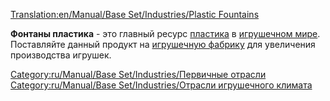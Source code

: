 [[Translation:en/Manual/Base Set/Industries/Plastic Fountains]]

{{ru/Manual/Base Set/Industries/Промышленность| Изображение=en/Manual/Base Set/PlasticFountains.png
| имя=Фонтаны пластика
| Климат=[[ru/Manual/Климат|Игрушечный]]
| Принимает=ничего
| Производит=[[ru/Manual/Base Set/Cargos/Пластик|Пластик]]
| Примечания=Не представлен в других [[ru/Manual/Климат|климатах]].
}}

'''Фонтаны пластика''' - это главный ресурс [[ru/Manual/Base Set/Cargos/Пластик|пластика]] в [[ru/Manual/Климат|игрушечном мире]]. Поставляйте данный продукт на [[ru/Manual/Base Set/Industries/Завод игрушек|игрушечную фабрику]] для увеличения производства игрушек.

{{ru/Manual/Base Set/Industries/Navbox Промышленность}}

[[Category:ru/Manual/Base Set/Industries/Первичные отрасли]]
[[Category:ru/Manual/Base Set/Industries/Отрасли игрушечного климата]]